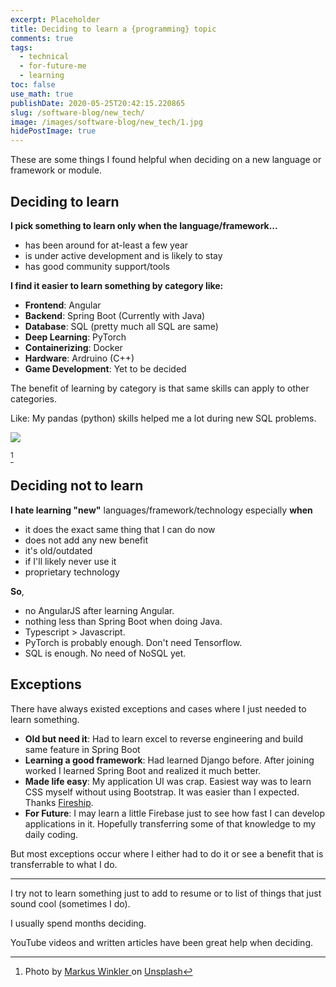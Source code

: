 ```yaml
---
excerpt: Placeholder
title: Deciding to learn a {programming} topic
comments: true
tags:
  - technical
  - for-future-me
  - learning
toc: false
use_math: true
publishDate: 2020-05-25T20:42:15.220865
slug: /software-blog/new_tech/
image: /images/software-blog/new_tech/1.jpg
hidePostImage: true
---
```



<Tip
  content="I am writing this as a <strong>reference to my future self</strong> and so <strong>it is highly biased</strong>. May be someone else finds this helpful too."
  type="info"
/>

These are some things I found helpful when deciding on a new language or framework or module.

## Deciding to learn

**I pick something to learn only when the language/framework...**

- has been around for at-least a few year
- is under active development and is likely to stay
- has good community support/tools

**I find it easier to learn something by category like:**

- **Frontend**: Angular
- **Backend**: Spring Boot (Currently with Java)
- **Database**: SQL (pretty much all SQL are same)
- **Deep Learning**: PyTorch
- **Containerizing**: Docker
- **Hardware**: Ardruino (C++)
- **Game Development**: Yet to be decided

The benefit of learning by category is that same skills can apply to other categories.

Like: My pandas (python) skills helped me a lot during new SQL problems.

![](/images/software-blog/new_tech/1.jpg)

[^1]

## Deciding not to learn

**I hate learning "new"** languages/framework/technology especially **when**

- it does the exact same thing that I can do now
- does not add any new benefit
- it's old/outdated
- if I'll likely never use it
- proprietary technology

**So**,

- no AngularJS after learning Angular.
- nothing less than Spring Boot when doing Java.
- Typescript > Javascript.
- PyTorch is probably enough. Don't need Tensorflow.
- SQL is enough. No need of NoSQL yet.

## Exceptions

There have always existed exceptions and cases where I just needed to learn something.

- **Old but need it**: Had to learn excel to reverse engineering and build same feature in Spring Boot
- **Learning a good framework**: Had learned Django before. After joining worked I learned Spring Boot and realized it much better.
- **Made life easy**: My application UI was crap. Easiest way was to learn CSS myself without using Bootstrap. It was easier than I expected. Thanks [Fireship](https://www.youtube.com/channel/UCsBjURrPoezykLs9EqgamOA/featured).
- **For Future**: I may learn a little Firebase just to see how fast I can develop applications in it. Hopefully transferring some of that knowledge to my daily coding.

But most exceptions occur where I either had to do it or see a benefit that is transferrable to what I do.

---

I try not to learn something just to add to resume or to list of things that just sound cool (sometimes I do).

I usually spend months deciding.

YouTube videos and written articles have been great help when deciding.

[^1]: Photo by <a href="https://unsplash.com/@markuswinkler?utm_source=unsplash&amp;utm_medium=referral&amp;utm_content=creditCopyText"> Markus Winkler </a> on <a href="https://unsplash.com/s/photos/programmer?utm_source=unsplash&amp;utm_medium=referral&amp;utm_content=creditCopyText">Unsplash</a>
